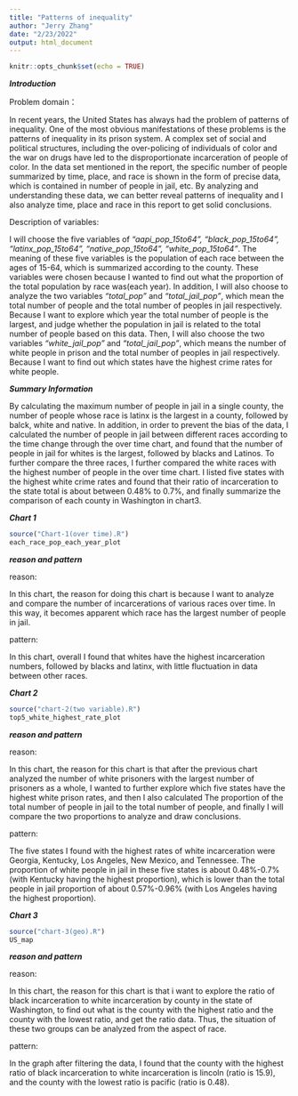```yaml
---
title: "Patterns of inequality"
author: "Jerry Zhang"
date: "2/23/2022"
output: html_document
---
```


```r
knitr::opts_chunk$set(echo = TRUE)
```


***Introduction***

Problem domain：


In recent years, the United States has always had the problem of patterns of inequality. One of the most obvious manifestations of these problems is the patterns of inequality in its prison system. A complex set of social and political structures, including the over-policing of individuals of color and the war on drugs have led to the disproportionate incarceration of people of color. In the data set mentioned in the report, the specific number of people summarized by time, place, and race is shown in the form of precise data, which is contained in number of people in jail, etc. By analyzing and understanding these data, we can better reveal patterns of inequality and I also analyze time, place and race in this report to get solid conclusions.



Description of variables:

I will choose the five variables of _"aapi_pop_15to64", "black_pop_15to64", "latinx_pop_15to64", "native_pop_15to64", "white_pop_15to64"_. The meaning of these five variables is the population of each race between the ages of 15-64, which is summarized according to the county. These variables were chosen because I wanted to find out what the proportion of the total population by race was(each year).
In addition, I will also choose to analyze the two variables _"total_pop"_ and _"total_jail_pop"_, which mean the total number of people and the total number of peoples in jail respectively. Because I want to explore which year the total number of people is the largest, and judge whether the population in jail is related to the total number of people based on this data.
Then, I will also choose the two variables _"white_jail_pop"_ and _"total_jail_pop"_, which means the number of white people in prison and the total number of peoples in jail respectively. Because I want to find out which states have the highest crime rates for white people.

***Summary Information***

By calculating the maximum number of people in jail in a single county, the number of people whose race is latinx is the largest in a county, followed by balck, white and native. In addition, in order to prevent the bias of the data, I calculated the number of people in jail between different races according to the time change through the over time chart, and found that the number of people in jail for whites is the largest, followed by blacks and Latinos. To further compare the three races, I further compared the white races with the highest number of people in the over time chart. I listed five states with the highest white crime rates and found that their ratio of incarceration to the state total is about between 0.48% to 0.7%, and finally summarize the comparison of each county in Washington in chart3.

***Chart 1***


```r
source("Chart-1(over time).R")
each_race_pop_each_year_plot
```

***reason and pattern***

reason:

In this chart, the reason for doing this chart is because I want to analyze and compare the number of incarcerations of various races over time. In this way, it becomes apparent which race has the largest number of people in jail. 

pattern:

In this chart, overall I found that whites have the highest incarceration numbers, followed by blacks and latinx, with little fluctuation in data between other races.




***Chart 2***


```r
source("chart-2(two variable).R")
top5_white_highest_rate_plot
```


***reason and pattern***

reason:

In this chart, the reason for this chart is that after the previous chart analyzed the number of white prisoners with the largest number of prisoners as a whole, I wanted to further explore which five states have the highest white prison rates, and then I also calculated The proportion of the total number of people in jail to the total number of people, and finally I will compare the two proportions to analyze and draw conclusions.

pattern:

The five states I found with the highest rates of white incarceration were Georgia, Kentucky, Los Angeles, New Mexico, and Tennessee. The proportion of white people in jail in these five states is about 0.48%-0.7% (with Kentucky having the highest proportion), which is lower than the total people in jail proportion of about 0.57%-0.96% (with Los Angeles having the highest proportion).




***Chart 3***


```r
source("chart-3(geo).R")
US_map
```

***reason and pattern***

reason:

In this chart, the reason for this chart is that i want to explore the ratio of black incarceration to white incarceration by county in the state of Washington, to find out what is the county with the highest ratio and the county with the lowest ratio, and get the ratio data. Thus, the situation of these two groups can be analyzed from the aspect of race.

pattern:

In the graph after filtering the data, I found that the county with the highest ratio of black incarceration to white incarceration is lincoln (ratio is 15.9), and the county with the lowest ratio is pacific (ratio is 0.48).





